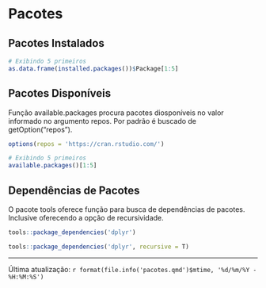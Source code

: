 # Pacotes

## Pacotes Instalados

```r
# Exibindo 5 primeiros
as.data.frame(installed.packages())$Package[1:5]

```

## Pacotes Disponíveis

Função available.packages procura pacotes diosponíveis no valor informado no argumento repos. Por padrão é buscado de
getOption("repos").
```r
options(repos = 'https://cran.rstudio.com/')

# Exibindo 5 primeiros
available.packages()[1:5]


```

## Dependências de Pacotes

O pacote tools oferece função para busca de dependências de pacotes. Inclusive oferecendo a opção de recursividade.
```r
tools::package_dependencies('dplyr')

tools::package_dependencies('dplyr', recursive = T)

```

----------------------------------

Última atualização: `r format(file.info('pacotes.qmd')$mtime, '%d/%m/%Y - %H:%M:%S')`
